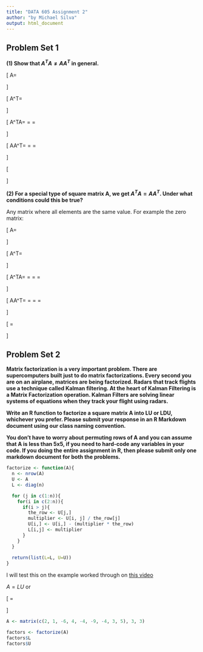 ```yaml
---
title: "DATA 605 Assignment 2"
author: "by Michael Silva"
output: html_document
---
```


## Problem Set 1

**(1) Show that $A^TA \neq AA^T$ in general.**

\[ A=\begin{bmatrix}
  a & b \\
  c & d
  \end{bmatrix}
\]

\[ A^T=\begin{bmatrix}
  a & c \\
  b & d
  \end{bmatrix}
\]

\[ A^TA=
  \begin{bmatrix}
  a & c \\
  b & d
  \end{bmatrix} \times
  \begin{bmatrix}
  a & b \\
  c & d
  \end{bmatrix} = \begin{bmatrix}
  a \times a + c \times c & c \times a + c \times c \\
  b \times b + d \times d & b \times d + d \times d
  \end{bmatrix} = \begin{bmatrix}
  a^2 + c^2 & ac + c^2 \\
  b^2 + d^2 & bd + d^2
  \end{bmatrix} 
\]

\[ AA^T=\begin{bmatrix}
  a & b \\
  c & d
  \end{bmatrix} \times
  \begin{bmatrix}
  a & c \\
  b & d
  \end{bmatrix} = \begin{bmatrix}
  a \times a + b \times b & a \times c + b \times d \\
  c \times a + d \times d & c \times c + d \times d
  \end{bmatrix} = \begin{bmatrix}
  a^2 + b^2 & ac + bd \\
  ac + d^2 & c^2 + d^2
  \end{bmatrix} 
\]

\[
\begin{bmatrix}
  a^2 + c^2 & ac + c^2 \\
  b^2 + d^2 & bd + d^2
  \end{bmatrix} 
  \neq
  \begin{bmatrix}
  a^2 + b^2 & ac + bd \\
  ac + d^2 & c^2 + d^2
  \end{bmatrix} 
\]

**(2) For a special type of square matrix A, we get $A^TA = AA^T$. Under what conditions could this be true?**

Any matrix where all elements are the same value.  For example the zero matrix:

\[ A=\begin{bmatrix}
  0 & 0 \\
  0 & 0
  \end{bmatrix}
\]

\[ A^T=\begin{bmatrix}
  0 & 0 \\
  0 & 0
  \end{bmatrix}
\]

\[ A^TA=
  \begin{bmatrix}
  0 & 0 \\
  0 & 0
  \end{bmatrix} \times
  \begin{bmatrix}
  0 & 0 \\
  0 & 0
  \end{bmatrix} = \begin{bmatrix}
  0 \times 0 + 0 \times 0 & 0 \times 0 + 0 \times 0 \\
  0 \times 0 + 0 \times 0 & 0 \times 0 + 0 \times 0
  \end{bmatrix} = \begin{bmatrix}
  0 + 0 & 0 + 0 \\
  0 + 0 & 0 + 0
  \end{bmatrix} 
  = \begin{bmatrix}
  0 & 0 \\
  0 & 0
  \end{bmatrix} 
\]

\[ AA^T=
  \begin{bmatrix}
  0 & 0 \\
  0 & 0
  \end{bmatrix} \times
  \begin{bmatrix}
  0 & 0 \\
  0 & 0
  \end{bmatrix} = \begin{bmatrix}
  0 \times 0 + 0 \times 0 & 0 \times 0 + 0 \times 0 \\
  0 \times 0 + 0 \times 0 & 0 \times 0 + 0 \times 0
  \end{bmatrix} = \begin{bmatrix}
  0 + 0 & 0 + 0 \\
  0 + 0 & 0 + 0
  \end{bmatrix} 
  = \begin{bmatrix}
  0 & 0 \\
  0 & 0
  \end{bmatrix} 
\]

\[
\begin{bmatrix}
  0 & 0 \\
  0 & 0
  \end{bmatrix} 
  =
  \begin{bmatrix}
  0 & 0 \\
  0 & 0
  \end{bmatrix} 
\]

## Problem Set 2

**Matrix factorization is a very important problem. There are supercomputers built just to do matrix factorizations. Every second you are on an airplane, matrices are being factorized. Radars that track flights use a technique called Kalman filtering. At the heart of Kalman Filtering is a Matrix Factorization operation. Kalman Filters are solving linear systems of equations when they track your flight using radars.**

**Write an R function to factorize a square matrix A into LU or LDU, whichever you prefer. Please submit your response in an R Markdown document using our class naming convention.**

**You don’t have to worry about permuting rows of A and you can assume that A is less than 5x5, if you need to hard-code any variables in your code. If you doing the entire assignment in R, then please submit only one markdown document for both the problems. **

```r
factorize <- function(A){
  n <- nrow(A)
  U <- A
  L <- diag(n)

  for (j in c(1:n)){
    for(i in c(2:n)){
      if(i > j){
        the_row <- U[j,]
        multiplier <- U[i, j] / the_row[j]
        U[i,] <- U[i,] - (multiplier * the_row)
        L[i,j] <- multiplier
      }
    }
  }
  
  return(list(L=L, U=U))
}
```

I will test this on the example worked through on [this video](https://www.youtube.com/watch?v=UlWcofkUDDU&feature=youtu.be)

$A = LU$ or

\[ \begin{bmatrix}
  2 & 4 & -4 \\
  1 & -4 & 3\\
  -6 & -9 & 5
  \end{bmatrix} = 
  \begin{bmatrix}
  1 & 0 & 0 \\
  \frac{1}{2} & 1 & 0\\
  -3 & -\frac{1}{2} & 1
  \end{bmatrix} \times
  \begin{bmatrix}
  2 & 4 & -4 \\
  0 & -6 & 5\\
  0 & 0 & -\frac{9}{2}
  \end{bmatrix}
\]

```r
A <- matrix(c(2, 1, -6, 4, -4, -9, -4, 3, 5), 3, 3)

factors <- factorize(A)
factors$L
factors$U
```